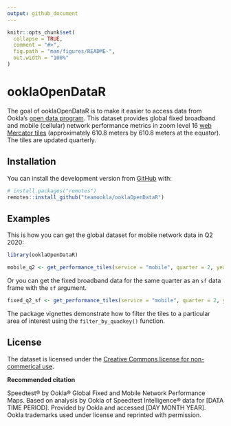 ```yaml
---
output: github_document
---
```


<!-- README.md is generated from README.Rmd. Please edit that file -->

```r
knitr::opts_chunk$set(
  collapse = TRUE,
  comment = "#>",
  fig.path = "man/figures/README-",
  out.width = "100%"
)
```

# ooklaOpenDataR

<!-- badges: start -->
<!-- badges: end -->

The goal of ooklaOpenDataR is to make it easier to access data from Ookla's [open data program](https://registry.opendata.aws/speedtest-global-performance/). This dataset provides global fixed broadband and mobile (cellular) network performance metrics in zoom level 16 [web Mercator tiles](https://en.wikipedia.org/wiki/Tiled_web_map) (approximately 610.8 meters by 610.8 meters at the equator). The tiles are updated quarterly. 

## Installation

You can install the development version from [GitHub](https://github.com/) with:

``` r
# install.packages("remotes")
remotes::install_github("teamookla/ooklaOpenDataR")
```
## Examples

This is how you can get the global dataset for mobile network data in Q2 2020:

```r
library(ooklaOpenDataR)

mobile_q2 <- get_performance_tiles(service = "mobile", quarter = 2, year = 2020)
```

Or you can get the fixed broadband data for the same quarter as an `sf` data frame with the `sf` argument.

```r
fixed_q2_sf <- get_performance_tiles(service = "mobile", quarter = 2, year = 2020, sf = TRUE)
```

The package vignettes demonstrate how to filter the tiles to a particular area of interest using the `filter_by_quadkey()` function. 

## License

The dataset is licensed under the [Creative Commons license for non-commerical use](https://creativecommons.org/licenses/by-nc-sa/4.0/).

**Recommended citation**

Speedtest® by Ookla® Global Fixed and Mobile Network Performance Maps. Based on analysis by Ookla of Speedtest Intelligence® data for [DATA TIME PERIOD]. Provided by Ookla and accessed [DAY MONTH YEAR]. Ookla trademarks used under license and reprinted with permission.

